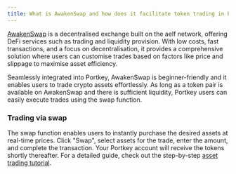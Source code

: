 ```yaml
---
title: What is AwakenSwap and how does it facilitate token trading in Portkey?
---
```


[AwakenSwap](https://www.awaken.finance/ "") is a decentralised exchange built on the aelf network, offering DeFi services such as trading and liquidity provision. With low costs, fast transactions, and a focus on decentralisation, it provides a comprehensive solution where users can customise trades based on factors like price and slippage to maximise asset efficiency.

Seamlessly integrated into Portkey, AwakenSwap is beginner-friendly and it enables users to trade crypto assets effortlessly. As long as a token pair is available on AwakenSwap and there is sufficient liquidity, Portkey users can easily execute trades using the swap function.

### Trading via swap

The swap function enables users to instantly purchase the desired assets at real-time prices. Click "Swap", select assets for the trade, enter the amount, and complete the transaction. Your Portkey account will receive the tokens shortly thereafter. For a detailed guide, check out the step-by-step [asset trading tutorial](/docs/How-to-trade-assets "").
